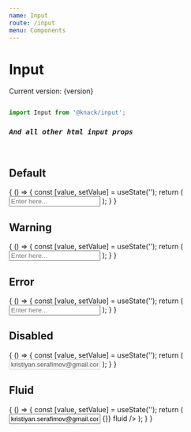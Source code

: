 ```yaml
---
name: Input
route: /input
menu: Components
---
```



# Input
<div style={{ fontSize: '20px'}}>
  Current version: {version}
</div>

```js

import Input from '@knack/input';

```

<Props of={Input} />


### *`And all other html input props`*

<br />

## Default
<Playground>
  {
    () => {
      const [value, setValue] = useState('');
      return (
        <Input
          id="input-username"
          label="Username"
          placeholder="Enter here..."
        />
      );
    }
  }
</Playground>

## Warning
<Playground>
  {
    () => {
      const [value, setValue] = useState('');
      return (
        <Input
          id="input-username"
          label="Username"
          placeholder="Enter here..."
          warning="Something went wrong!"
        />
      );
    }
  }
</Playground>

## Error
<Playground>
  {
    () => {
      const [value, setValue] = useState('');
      return (
        <Input
          id="input-username"
          label="Username"
          placeholder="Enter here..."
          error="Something went wrong!"
        />
      );
    }
  }
</Playground>


## Disabled
<Playground>
  {
    () => {
      const [value, setValue] = useState('');
      return (
        <Input
          id="input-username"
          label="Username"
          placeholder="Enter here..."
          value="kristiyan.serafimov@gmail.com"
          disabled
        />
      );
    }
  }
</Playground>


## Fluid
<Playground>
  {
    () => {
      const [value, setValue] = useState('');
      return (
        <Input
          id="input-username"
          label="Username"
          placeholder="Enter here..."
          value="kristiyan.serafimov@gmail.com"
          onChange={() => {}}
          fluid
        />
      );
    }
  }
</Playground>
